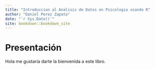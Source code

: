 ```yaml
--- 
title: "Introduccion al Analisis de Datos en Psicologia usando R"
author: "Daniel Perez Zapata"
date: "`r Sys.Date()`"
site: bookdown::bookdown_site
---
```


# Presentación 

Hola me gustaría darte la bienvenida a este libro. 
